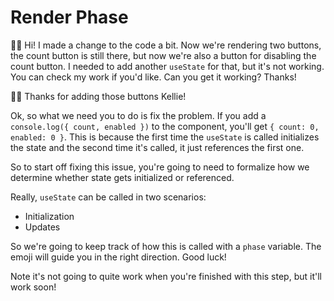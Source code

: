 # Render Phase

<EpicVideo url="https://www.epicreact.dev/tutorials/build-react-hooks/multiple-calls-to-usestate-breaks-initialstate" />

🧝‍♂️ Hi! I made a change to the code a bit. Now we're rendering two buttons, the
count button is still there, but now we're also a button for disabling the count
button. I needed to add another `useState` for that, but it's not working. You
can <PrevDiffLink>check my work</PrevDiffLink> if you'd like. Can you get it
working? Thanks!

👨‍💼 Thanks for adding those buttons Kellie!

Ok, so what we need you to do is fix the problem. If you add a
`console.log({ count, enabled })` to the component, you'll get
`{ count: 0, enabled: 0 }`. This is because the first time the `useState` is
called initializes the state and the second time it's called, it just references
the first one.

So to start off fixing this issue, you're going to need to formalize how we
determine whether state gets initialized or referenced.

Really, `useState` can be called in two scenarios:

- Initialization
- Updates

So we're going to keep track of how this is called with a `phase` variable. The
emoji will guide you in the right direction. Good luck!

<callout-warning>
	Note it's not going to quite work when you're finished with this step, but
	it'll work soon!
</callout-warning>
